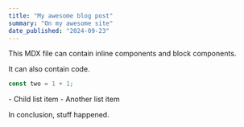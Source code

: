 ```yaml
---
title: "My awesome blog post"
summary: "On my awesome site"
date_published: "2024-09-23"
---
```


This MDX file can contain <InlineComponent myProp="my-prop-value">inline components</InlineComponent> and block components.

It can also contain code.

```js
const two = 1 + 1;
```

<BlockComponent myProp="my-prop-value" />

<BlockWithChildren myProp="my-prop-value-inline">
- Child list item
- Another list item
</BlockWithChildren>

In conclusion, stuff happened.